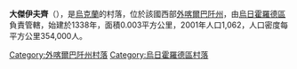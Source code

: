 {{coord|48|30|25|N|22|19|52|E|scale:100000|display=title}}

'''大傑伊夫齊'''（{{lang-uk|Великі Геївці}}），是[[烏克蘭|烏克蘭]]的村落，位於該國西部[[外喀爾巴阡州|外喀爾巴阡州]]，由[[烏日霍羅德區|烏日霍羅德區]]負責管轄，始建於1338年，面積0.003平方公里，2001年人口1,062，人口密度每平方公里354,000人。

{{DEFAULTSORT:Великі Геївці}}

[[Category:外喀爾巴阡州村落|Category:外喀爾巴阡州村落]]
[[Category:烏日霍羅德區村落|Category:烏日霍羅德區村落]]


{{Zakarpattia-geo-stub}}